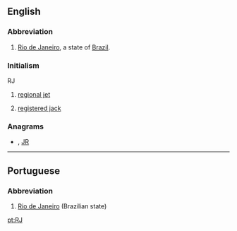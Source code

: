==English==

===Abbreviation===
{{rfc-header|Abbreviation}}
{{head|en|abbreviation}}

# [[Rio de Janeiro]], a state of [[Brazil]].

===Initialism===
; RJ

# {{lb|en|aviation}} [[regional jet]]
# {{lb|en|telecommunication}} [[registered jack]]

===Anagrams===
* {{l|en|Jr}} , [[JR#English|JR]]

----

==Portuguese==

===Abbreviation===
{{rfc-header|Abbreviation}}
{{head|pt|abbreviation}}

# [[Rio de Janeiro]] (Brazilian state)

[[pt:RJ]]